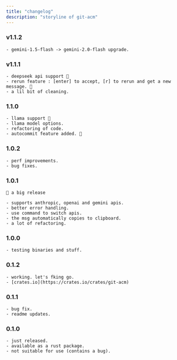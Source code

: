 ```yaml
---
title: "changelog"
description: "storyline of git-acm"
---
```


### v1.1.2
    
    - gemini-1.5-flash -> gemini-2.0-flash upgrade.


### v1.1.1

    - deepseek api support 🎉
    - rerun feature : [enter] to accept, [r] to rerun and get a new message. 🎉
    - a lil bit of cleaning.

### 1.1.0

    - llama support 🎉
    - llama model options.
    - refactoring of code.
    - autocommit feature added. 🎉

### 1.0.2

    - perf improvements.
    - bug fixes.

### 1.0.1

    📍 a big release

    - supports anthropic, openai and gemini apis.
    - better error handling.
    - use command to switch apis.
    - the msg automatically copies to clipboard.
    - a lot of refactoring.

### 1.0.0

    - testing binaries and stuff.

### 0.1.2

    - working. let's fking go.
    - [crates.io](https://crates.io/crates/git-acm)

### 0.1.1

    - bug fix.
    - readme updates.

### 0.1.0

    - just released.
    - available as a rust package.
    - not suitable for use (contains a bug).
